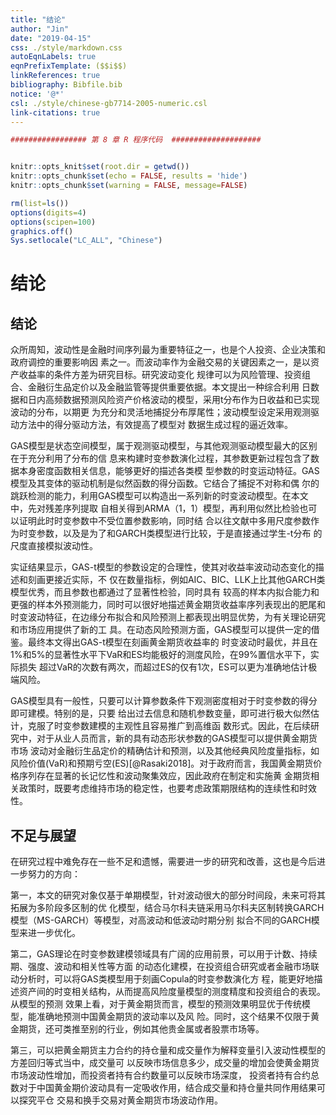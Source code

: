 ```yaml
---
title: "结论"
author: "Jin"
date: "2019-04-15"
css: ./style/markdown.css
autoEqnLabels: true
eqnPrefixTemplate: ($$i$$)
linkReferences: true
bibliography: Bibfile.bib
notice: '@*'
csl: ./style/chinese-gb7714-2005-numeric.csl
link-citations: true
---
```


```r

################# 第 8 章 R 程序代码  ####################


knitr::opts_knit$set(root.dir = getwd())
knitr::opts_chunk$set(echo = FALSE, results = 'hide')
knitr::opts_chunk$set(warning = FALSE, message=FALSE)
```

```r
rm(list=ls())
options(digits=4)
options(scipen=100)
graphics.off()
Sys.setlocale("LC_ALL", "Chinese")
```

# 结论

## 结论

众所周知，波动性是金融时间序列最为重要特征之一，也是个人投资、企业决策和政府调控的重要影响因
素之一。而波动率作为金融交易的关键因素之一，是以资产收益率的条件方差为研究目标。研究波动变化
规律可以为风险管理、投资组合、金融衍生品定价以及金融监管等提供重要依据。本文提出一种综合利用
日数据和日内高频数据预测风险资产价格波动的模型，采用t分布作为日收益和已实现波动的分布，以期更
为充分和灵活地捕捉分布厚尾性；波动模型设定采用观测驱动方法中的得分驱动方法，有效提高了模型对
数据生成过程的逼近效率。

GAS模型是状态空间模型，属于观测驱动模型，与其他观测驱动模型最大的区别在于充分利用了分布的信
息来构建时变参数演化过程，其参数更新过程包含了数据本身密度函数相关信息，能够更好的描述各类模
型参数的时变运动特征。GAS模型及其变体的驱动机制是似然函数的得分函数。它结合了捕捉不对称和偶
尔的跳跃检测的能力，利用GAS模型可以构造出一系列新的时变波动模型。在本文中，先对残差序列提取
自相关得到ARMA（1，1）模型，再利用似然比检验也可以证明此时时变参数中不受位置参数影响，同时结
合以往文献中多用尺度参数作为时变参数，以及是为了和GARCH类模型进行比较，于是直接通过学生-t分布
的尺度直接模拟波动性。

实证结果显示，GAS-t模型的参数设定的合理性，使其对收益率波动动态变化的描述和刻画更接近实际，不
仅在数量指标，例如AIC、BIC、LLK上比其他GARCH类模型优秀，而且参数也都通过了显著性检验，同时具有
较高的样本内拟合能力和更强的样本外预测能力，同时可以很好地描述黄金期货收益率序列表现出的肥尾和
时变波动特征，在边缘分布拟合和风险预测上都表现出明显优势，为有关理论研究和市场应用提供了新的工
具。在动态风险预测方面，GAS模型可以提供一定的借鉴。最终本文得出GAS-t模型在刻画黄金期货收益率的
时变波动时最优，并且在1%和5%的显著性水平下VaR和ES均能极好的测度风险，在99%置信水平下，实际损失
超过VaR的次数有两次，而超过ES的仅有1次，ES可以更为准确地估计极端风险。

GAS模型具有一般性，只要可以计算参数条件下观测密度相对于时变参数的得分即可建模。特别的是，只要
给出过去信息和随机参数变量，即可进行极大似然估计，克服了时变参数建模的主观性且容易推广到高维函
数形式。因此，在后续研究中，对于从业人员而言，新的具有动态形状参数的GAS模型可以提供黄金期货市场
波动对金融衍生品定价的精确估计和预测，以及其他经典风险度量指标，如风险价值(VaR)和预期亏空(ES)[@Rasaki2018]。对于政府而言，我国黄金期货价格序列存在显著的长记忆性和波动聚集效应，因此政府在制定和实施黄
金期货相关政策时，既要考虑维持市场的稳定性，也要考虑政策期限结构的连续性和时效性。


## 不足与展望

在研究过程中难免存在一些不足和遗憾，需要进一步的研究和改善，这也是今后进一步努力的方向：

第一，本文的研究对象仅基于单期模型，针对波动很大的部分时间段，未来可将其拓展为多阶段多区制的优
化模型，结合马尔科夫链采用马尔科夫区制转换GARCH模型（MS-GARCH）等模型，对高波动和低波动时期分别
拟合不同的GARCH模型来进一步优化。

第二，GAS理论在时变参数建模领域具有广阔的应用前景，可以用于计数、持续期、强度、波动和相关性等方面
的动态化建模，在投资组合研究或者金融市场联动分析时，可以将GAS类模型用于刻画Copula的时变参数演化方
程，能更好地描述资产间的时变相关结构，从而提高风险度量模型的测度精度和投资组合的表现。从模型的预测
效果上看，对于黄金期货而言，模型的预测效果明显优于传统模型，能准确地预测中国黄金期货的波动率以及风
险。同时，这个结果不仅限于黄金期货，还可类推至别的行业，例如其他贵金属或者股票市场等。

第三，可以把黄金期货主力合约的持仓量和成交量作为解释变量引入波动性模型的方差回归等式当中，成交量可
以反映市场信息多少，成交量的增加会使黄金期货市场波动性增加，而投资者持有合约数量可以反映市场深度，
投资者持有合约总数对于中国黄金期价波动具有一定吸收作用，结合成交量和持仓量共同作用结果可以探究平仓
交易和换手交易对黄金期货市场波动作用。


\cleardoublepage

\pagestyle{emptypage}

\renewcommand{\chapterlabel}{\bibname}

<!-- # 参考文献 {-} -->
[//]: # (\bibliography{Bibfile})


